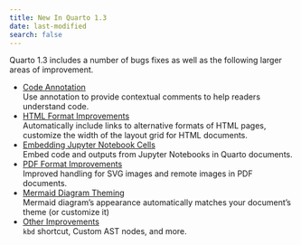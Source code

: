 ```yaml
---
title: New In Quarto 1.3
date: last-modified
search: false
---
```


Quarto 1.3 includes a number of bugs fixes as well as the following larger areas of improvement.

-   [Code Annotation](code-annotation.qmd)\
    Use annotation to provide contextual comments to help readers understand code.
-   [HTML Format Improvements](html.qmd)\
    Automatically include links to alternative formats of HTML pages, customize the width of the layout grid for HTML documents.
-   [Embedding Jupyter Notebook Cells](notebooks.qmd)\
    Embed code and outputs from Jupyter Notebooks in Quarto documents.
-   [PDF Format Improvements](pdf.qmd)\
    Improved handling for SVG images and remote images in PDF documents.
-   [Mermaid Diagram Theming](mermaid.qmd)\
    Mermaid diagram's appearance automatically matches your document's theme (or customize it)
-   [Other Improvements](other.qmd)\
    `kbd` shortcut, Custom AST nodes, and more.



<!--

1.3 folder

_highlights.qmd

(include that here as well as on the pre-release download page)

- Medium: [Mutli-Format] Publishing

- Large: Jupyter [Cell Embedding]

    - Add tag example
    - Missing echo=true example
    - Notebook preview responsive size
    - Remove 'Other Formats'
    - Ensure that label => id when rendering ipynb
    - Notebook views (lead w/ screenshot)
    - BUG: notebooks.qmd leaves _files dir in preview

- Medium: Article [Grid Customization]

- Medium: [Code] Block [Annotation]

    - Drop docx
    - Lead with the example (have 2 annotations not 1)
    - Enable all by default (true, array of enabled, or false, none)
    - Make the below clickable

- Large: Extensions: [Custom AST Nodes]
  (some 'Under Construction' notes)
    - Callout
    - Conditional
    - Tabset

- Small: [Mermaid] Diagram [Theming]

- Small: [PDF]: SVG and Remote [Images]

- Small: [`kbd` Shortcode] 

Pipeline:

- Small: Mobile Navigation

- Medium: Asciidoc

- Small: Listings Improvements

- Large: Confluence



See the <full release notes> for all of the changes.



-->
